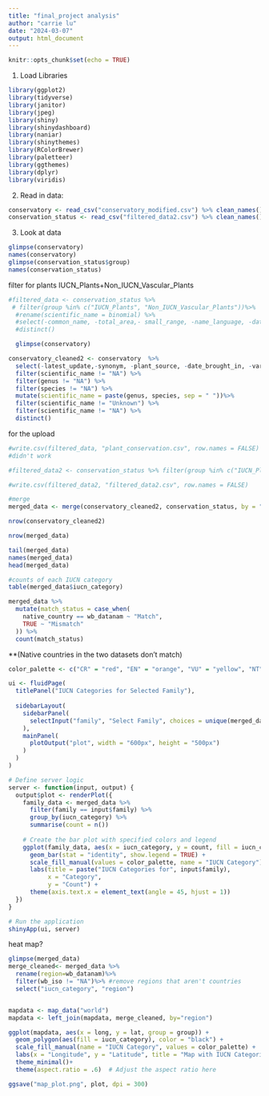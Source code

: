 ---
title: "final_project analysis"
author: "carrie lu"
date: "2024-03-07"
output: html_document
---

```{r setup, include=FALSE}
knitr::opts_chunk$set(echo = TRUE)
```

1.  Load Libraries
```{r}
library(ggplot2)
library(tidyverse)
library(janitor)
library(jpeg)
library(shiny)
library(shinydashboard)
library(naniar)
library(shinythemes)
library(RColorBrewer)
library(paletteer)
library(ggthemes)
library(dplyr)
library(viridis)
```

2.  Read in data:
```{r}
conservatory <- read_csv("conservatory_modified.csv") %>% clean_names()
conservation_status <- read_csv("filtered_data2.csv") %>% clean_names()
```

3.  Look at data
```{r}
glimpse(conservatory)
names(conservatory)
glimpse(conservation_status$group)
names(conservation_status)
```
filter for plants
IUCN_Plants+Non_IUCN_Vascular_Plants
```{r}
#filtered_data <- conservation_status %>%
 # filter(group %in% c("IUCN_Plants", "Non_IUCN_Vascular_Plants"))%>%
  #rename(scientific_name = binomial) %>%
  #select(-common_name, -total_area,- small_range, -name_language, -datanam_area,-datanam_pct_area, -small_range, -iso_a3)%>%
  #distinct()

  glimpse(conservatory)

conservatory_cleaned2 <- conservatory  %>%
  select(-latest_update,-synonym, -plant_source, -date_brought_in, -variety_hybrid) %>%
  filter(scientific_name != "NA") %>% 
  filter(genus != "NA") %>%
  filter(species != "NA") %>% 
  mutate(scientific_name = paste(genus, species, sep = " "))%>%
  filter(scientific_name != "Unknown") %>%
  filter(scientific_name != "NA") %>%
  distinct()

```

for the upload
```{r}
#write.csv(filtered_data, "plant_conservation.csv", row.names = FALSE)
#didn't work

#filtered_data2 <- conservation_status %>% filter(group %in% c("IUCN_Plants", "Non_IUCN_Vascular_Plants"))%>% mutate(scientific_name = binomial) %>% select(-common_name, -name_language, -binomial, -group, -iucn_id_no,-iso_a3)%>% distinct()

#write.csv(filtered_data2, "filtered_data2.csv", row.names = FALSE)
```

```{r}
#merge
merged_data <- merge(conservatory_cleaned2, conservation_status, by = "scientific_name")

nrow(conservatory_cleaned2)

nrow(merged_data)

tail(merged_data)
names(merged_data)
head(merged_data)
```


```{r}
#counts of each IUCN category
table(merged_data$iucn_category)

```

```{r}
merged_data %>%
  mutate(match_status = case_when(
    native_country == wb_datanam ~ "Match",
    TRUE ~ "Mismatch"
  )) %>%
  count(match_status)
```
**(Native countries in the two datasets don't match)



```{r}
color_palette <- c("CR" = "red", "EN" = "orange", "VU" = "yellow", "NT" = "chartreuse", "LC" = "darkgreen", "DD" = "grey")

ui <- fluidPage(
  titlePanel("IUCN Categories for Selected Family"),
  
  sidebarLayout(
    sidebarPanel(
      selectInput("family", "Select Family", choices = unique(merged_data$family))
    ),
    mainPanel(
      plotOutput("plot", width = "600px", height = "500px")
    )
  )
)

# Define server logic
server <- function(input, output) {
  output$plot <- renderPlot({
    family_data <- merged_data %>%
      filter(family == input$family) %>%
      group_by(iucn_category) %>%
      summarise(count = n())
    
    # Create the bar plot with specified colors and legend
    ggplot(family_data, aes(x = iucn_category, y = count, fill = iucn_category)) +
      geom_bar(stat = "identity", show.legend = TRUE) +
      scale_fill_manual(values = color_palette, name = "IUCN Category") +  # Add legend title
      labs(title = paste("IUCN Categories for", input$family),
           x = "Category",
           y = "Count") +
      theme(axis.text.x = element_text(angle = 45, hjust = 1))
  })
}

# Run the application
shinyApp(ui, server)


```


heat map?
```{r}

glimpse(merged_data)
merge_cleaned<- merged_data %>%
  rename(region=wb_datanam)%>%
  filter(wb_iso != "NA")%>% #remove regions that aren't countries
  select("iucn_category", "region") 


mapdata <- map_data("world")
mapdata <- left_join(mapdata, merge_cleaned, by="region")

ggplot(mapdata, aes(x = long, y = lat, group = group)) +
  geom_polygon(aes(fill = iucn_category), color = "black") +
  scale_fill_manual(name = "IUCN Category", values = color_palette) +
  labs(x = "Longitude", y = "Latitude", title = "Map with IUCN Categories") +
  theme_minimal()+
  theme(aspect.ratio = .6)  # Adjust the aspect ratio here

ggsave("map_plot.png", plot, dpi = 300)

```
